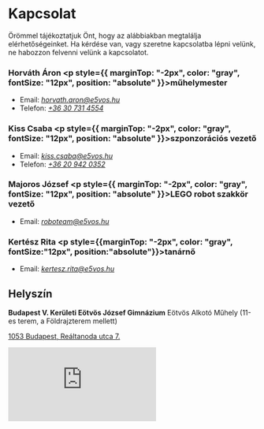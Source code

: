 # Kapcsolat

Örömmel tájékoztatjuk Önt, hogy az alábbiakban megtalálja elérhetőségeinket. Ha kérdése van, vagy szeretne kapcsolatba lépni velünk, ne habozzon felvenni velünk a kapcsolatot.

### Horváth Áron <p style={{ marginTop: "-2px", color: "gray", fontSize: "12px", position: "absolute" }}>műhelymester</p>

- Email: _[horvath.aron@e5vos.hu](mailto:horvath.aron@e5vos.hu)_
- Telefon: _[+36 30 731 4554](tel:+36307314554)_

### Kiss Csaba <p style={{ marginTop: "-2px", color: "gray", fontSize: "12px", position: "absolute" }}>szponzorációs vezető</p>

- Email: _[kiss.csaba@e5vos.hu](mailto:kiss.csaba@e5vos.hu)_
- Telefon: _[+36 20 942 0352](tel:+36209420352)_

### Majoros József <p style={{ marginTop: "-2px", color: "gray", fontSize: "12px", position: "absolute" }}>LEGO robot szakkör vezető</p>

- Email: _[roboteam@e5vos.hu](mailto:roboteam@e5vos.hu)_

### Kertész Rita <p style={{marginTop: "-2px", color: "gray", fontSize:"12px", position:"absolute"}}>tanárnő</p>

- Email: _[kertesz.rita@e5vos.hu](mailto:kertesz.rita@e5vos.hu)_

## Helyszín

**Budapest V. Kerületi Eötvös József Gimnázium**
Eötvös Alkotó Műhely (11-es terem, a Földrajzterem mellett)

[1053 Budapest, Reáltanoda utca 7.](https://goo.gl/maps/7Lx2PhNmGeDLjdxD7)

<div
  style={{
    overflow: "hidden",
    maxWidth: "100%",
    width: "100%",
    height: "500px",
  }}
>
  <div
    id="g-mapdisplay"
    style={{
      height: "100%",
      width: "100%",
      maxWidth: "100%",
      borderRadius: "10px",
    }}
  >
    <iframe
      style={{ height: "100%", width: "100%", border: 0, borderRadius: "10px" }}
      frameborder="0"
      src="https://www.google.com/maps/embed/v1/place?q=Budapest,+Eötvös+József+Gimnázium,+Reáltanoda+Street,+Hungary&key=AIzaSyBFw0Qbyq9zTFTd-tUY6dZWTgaQzuU17R8"
    ></iframe>
  </div>
</div>
